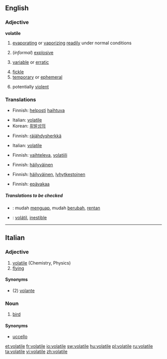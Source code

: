 ==English==

===Adjective===
{{wikipedia}}
'''volatile'''

# {{physics}} [[evaporating]] or [[vaporizing]] [[readily]] under normal conditions
# {{chemistry}} (''informal'') [[explosive]]
# {{context|of a price etc}} [[variable]] or [[erratic]]
# [[fickle]]
# [[temporary]] or [[ephemeral]]
# {{context|of a situation}} potentially [[violent]]

===Translations===
{{rfc-level|Translations at L3+ (AutoFormat would have corrected level of Translations)}}
{{trans-top|evaporating or vaporizing readily under normal conditions}}
*Finnish: [[helposti]] [[haihtuva]]
{{trans-mid}}
*Italian: [[volatile#Italian|volatile]]
*Korean: [[휘발성의]]
{{trans-bottom}}

{{trans-top|(informal) explosive}}
*Finnish: [[räjähdysherkkä]]
{{trans-mid}}
*Italian: [[volatile#Italian|volatile]]
{{trans-bottom}}

{{trans-top|(of a price etc) variable or erratic}}
*Finnish: [[vaihteleva]], [[volatiili]]
{{trans-mid}}
{{trans-bottom}}

{{trans-top|fickle}}
*Finnish: [[häilyväinen]]
{{trans-mid}}
{{trans-bottom}}

{{trans-top|temporary or ephemeral}}
*Finnish: [[häilyväinen]], [[lyhytkestoinen]]
{{trans-mid}}
{{trans-bottom}}

{{trans-top|(of a situation) potentially violent}}
*Finnish: [[epävakaa]]
{{trans-mid}}
{{trans-bottom}}

=====Translations to be checked=====
{{checktrans}}
{{top}}
*{{ttbc|Indonesian}}: mudah [[uap|menguap]], mudah [[ubah|berubah]], [[rentan]]
{{mid}}
*{{ttbc|Spanish}}: [[volátil]], [[inestible]]
{{bottom}}

----

==Italian==

===Adjective===
{{it-adj|volatil|e|i}}

# [[volatile#English|volatile]] (Chemistry, Physics)
# [[flying]]

====Synonyms====
*(2) [[volante]]

===Noun===
{{it-noun|volatil|m|e|i}}

# [[bird]]

====Synonyms====
*[[uccello]]

[[et:volatile]]
[[fr:volatile]]
[[io:volatile]]
[[sw:volatile]]
[[hu:volatile]]
[[pl:volatile]]
[[ru:volatile]]
[[ta:volatile]]
[[vi:volatile]]
[[zh:volatile]]